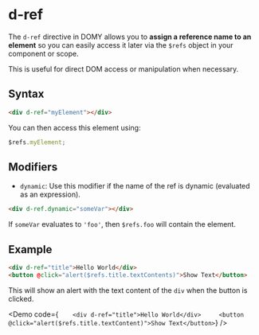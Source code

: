 
# d-ref

The `d-ref` directive in DOMY allows you to **assign a reference name to an element** so you can easily access it later via the `$refs` object in your component or scope.

This is useful for direct DOM access or manipulation when necessary.

## Syntax

```html
<div d-ref="myElement"></div>
```

You can then access this element using:

```js
$refs.myElement;
```

## Modifiers

- `dynamic`: Use this modifier if the name of the ref is dynamic (evaluated as an expression).

```html
<div d-ref.dynamic="someVar"></div>
```

If `someVar` evaluates to `'foo'`, then `$refs.foo` will contain the element.

## Example

```html
<div d-ref="title">Hello World</div>
<button @click="alert($refs.title.textContents)">Show Text</button>
```

This will show an alert with the text content of the `div` when the button is clicked.

<Demo
  code={`     <div d-ref="title">Hello World</div>     <button @click="alert($refs.title.textContent)">Show Text</button>
  `}
/>
